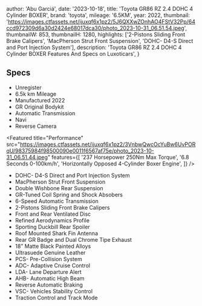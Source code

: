 
  author: 'Abu Garciá',
  date: '2023-10-18',
  title: 'Toyota GR86 RZ 2.4 DOHC 4 Cylinder BOXER',
  brand: 'toyota',
  mileage: '6.5KM',
  year: 2022,
  thumbnail: 'https://images.ctfassets.net/ijuxqf6x1pz2/5J6QXXwZOnhAO4FStV32Pp/64ccd972309d6a30d2424e68017dca30/photo_2023-10-31_06.51.54.jpeg',
  thumbnailW: 853,
  thumbnailH: 1280,
  highlights: ['2-Pistons Sliding Front Brake Calipers', 'MacPherson Strut Front Suspension', 'DOHC- D4-S Direct and Port Injection System'],
  description:
    'Toyota GR86 RZ 2.4 DOHC 4 Cylinder BOXER Features And Specs on Luxoticars',
}


## Specs
- Unregister 
- 6.5k km Mileage 
- Manufactured 2022
- GR Original Bodykit 
- Automatic Transmission 
- Navi
- Reverse Camera

<Featured
  title="Performance"
  src="https://images.ctfassets.net/ijuxqf6x1pz2/3VnbwQwcOcYuBw6UvPORqU/98375984f98500090e0011f6567af75e/photo_2023-10-31_06.51.44.jpeg"
  features={[
    '237 Horsepower 250Nm Max Torque',
    '6.8 Seconds 0-100km/h',
    'Horizontally Opposed 4-Cylinder Boxer Engine',
  ]}
/>

- DOHC- D4-S Direct and Port Injection System
- MacPherson Strut Front Suspension 
- Double Wishbone Rear Suspension 
- GR-Tuned Coil Spring and Shock Absobers
- 6-Speed Automatic Transmission 
- 2-Pistons Sliding Front Brake Calipers 
- Front and Rear Ventilated Disc
- Refined Aerodynamics Profile 
- Sporting Duckbill Rear Spoiler 
- Roof Mounted Shark Fin Antenna 
- Rear GR Badge and Dual Chrome Tipe Exhaust 
- 18” Matte Black Painted Alloys 
- Ultrasuede Genuine Leather 
- PCS- Pre-Collision System
- ADC- Adaptive Cruise Control 
- LDA- Lane Departure Alert 
- AHB- Automatic High Beam 
- Reverse Automatic Braking 
- VSC- Vehicles Stability Control 
- Traction Control and Track Mode
